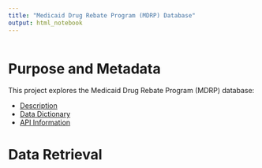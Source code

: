 ```yaml
---
title: "Medicaid Drug Rebate Program (MDRP) Database"
output: html_notebook
---
```


```r

```

# Purpose and Metadata 

This project explores the Medicaid Drug Rebate Program (MDRP) database:

- [Description](https://www.medicaid.gov/medicaid/prescription-drugs/medicaid-drug-rebate-program/medicaid-drug-rebate-program-data/index.html)
- [Data Dictionary](https://www.medicaid.gov/medicaid-chip-program-information/by-topics/prescription-drugs/downloads/recordspecficationanddefinitions.pdf)
- [API Information](https://data.medicaid.gov/dataset/0ad65fe5-3ad3-5d79-a3f9-7893ded7963a)

# Data Retrieval {.tabset .tabset-fade .tabset-pills}
